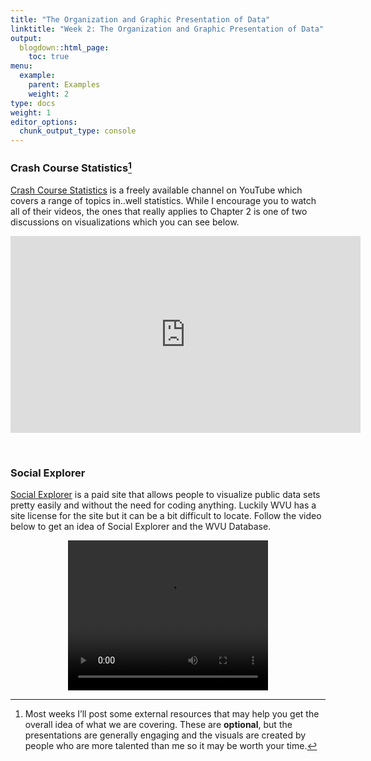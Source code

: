 ```yaml
---
title: "The Organization and Graphic Presentation of Data"
linktitle: "Week 2: The Organization and Graphic Presentation of Data"
output:
  blogdown::html_page:
    toc: true
menu:
  example:
    parent: Examples
    weight: 2
type: docs
weight: 1
editor_options: 
  chunk_output_type: console
---
```


### Crash Course Statistics^[Most weeks I'll post some external resources that may help you get the overall idea of what we are covering. These are **optional**, but the presentations are generally engaging and the visuals are created by people who are more talented than me so it may be worth your time.]
[Crash Course Statistics](https://www.youtube.com/playlist?list=PL8dPuuaLjXtNM_Y-bUAhblSAdWRnmBUcr){target="_blank"} is a freely available channel on YouTube  which covers a range of topics in..well statistics. While I encourage you to watch all of their videos, the ones that really applies to Chapter 2 is one of two discussions on visualizations which you can see below.

<p align="center">
<iframe width="560" height="315" src="https://www.youtube.com/embed/hEWY6kkBdpo?list=PL8dPuuaLjXtNM_Y-bUAhblSAdWRnmBUcr" frameborder="0" allow="accelerometer; autoplay; encrypted-media; gyroscope; picture-in-picture" allowfullscreen></iframe>
</p>
<br>

### Social Explorer
[Social Explorer](https://www.socialexplorer.com){target="_blank"} is a paid site that allows people to visualize public data sets pretty easily and without the need for coding anything. Luckily WVU has a site license for the site but it can be a bit difficult to locate. Follow the video below to get an idea of Social Explorer and the WVU Database.

<center>
<video width="320" height="240" controls>
  <source src="/videos/Social_Explorer.mp4" type="video/mp4">
</video>
</center>


